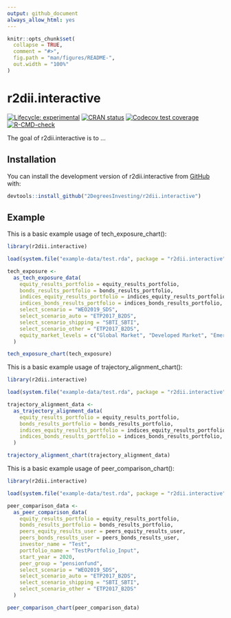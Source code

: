 ```yaml
---
output: github_document
always_allow_html: yes
---
```


<!-- README.md is generated from README.Rmd. Please edit that file -->

```r
knitr::opts_chunk$set(
  collapse = TRUE,
  comment = "#>",
  fig.path = "man/figures/README-",
  out.width = "100%"
)
```

# r2dii.interactive

<!-- badges: start -->
[![Lifecycle: experimental](https://img.shields.io/badge/lifecycle-experimental-orange.svg)](https://www.tidyverse.org/lifecycle/#experimental)
[![CRAN status](https://www.r-pkg.org/badges/version/r2dii.interactive)](https://CRAN.R-project.org/package=r2dii.interactive)
[![Codecov test coverage](https://codecov.io/gh/2DegreesInvesting/r2dii.interactive/branch/master/graph/badge.svg)](https://codecov.io/gh/2DegreesInvesting/r2dii.interactive?branch=master)
[![R-CMD-check](https://github.com/2DegreesInvesting/r2dii.interactive/workflows/R-CMD-check/badge.svg)](https://github.com/2DegreesInvesting/r2dii.interactive/actions)
<!-- badges: end -->

The goal of r2dii.interactive is to ...

## Installation

<!--
You can install the released version of r2dii.interactive from [CRAN](https://CRAN.R-project.org) with:

``` r
install.packages("r2dii.interactive")
```
-->

You can install the development version of r2dii.interactive from [GitHub](https://github.com/2DegreesInvesting/r2dii.interactive) with:

``` r
devtools::install_github("2DegreesInvesting/r2dii.interactive")
```

## Example

This is a basic example usage of tech_exposure_chart():

``` r
library(r2dii.interactive)

load(system.file("example-data/test.rda", package = "r2dii.interactive"))

tech_exposure <-
  as_tech_exposure_data(
    equity_results_portfolio = equity_results_portfolio,
    bonds_results_portfolio = bonds_results_portfolio,
    indices_equity_results_portfolio = indices_equity_results_portfolio,
    indices_bonds_results_portfolio = indices_bonds_results_portfolio,
    select_scenario = "WEO2019_SDS",
    select_scenario_auto = "ETP2017_B2DS",
    select_scenario_shipping = "SBTI_SBTI",
    select_scenario_other = "ETP2017_B2DS",
    equity_market_levels = c("Global Market", "Developed Market", "Emerging Market")
  )

tech_exposure_chart(tech_exposure)
```

This is a basic example usage of trajectory_alignment_chart():

``` r
library(r2dii.interactive)

load(system.file("example-data/test.rda", package = "r2dii.interactive"))

trajectory_alignment_data <-
  as_trajectory_alignment_data(
    equity_results_portfolio = equity_results_portfolio,
    bonds_results_portfolio = bonds_results_portfolio,
    indices_equity_results_portfolio = indices_equity_results_portfolio,
    indices_bonds_results_portfolio = indices_bonds_results_portfolio,
  )

trajectory_alignment_chart(trajectory_alignment_data)
```

This is a basic example usage of peer_comparison_chart():

``` r
library(r2dii.interactive)

load(system.file("example-data/test.rda", package = "r2dii.interactive"))

peer_comparison_data <-
  as_peer_comparison_data(
    equity_results_portfolio = equity_results_portfolio,
    bonds_results_portfolio = bonds_results_portfolio,
    peers_equity_results_user = peers_equity_results_user,
    peers_bonds_results_user = peers_bonds_results_user,
    investor_name = "Test",
    portfolio_name = "TestPortfolio_Input",
    start_year = 2020,
    peer_group = "pensionfund",
    select_scenario = "WEO2019_SDS",
    select_scenario_auto = "ETP2017_B2DS",
    select_scenario_shipping = "SBTI_SBTI",
    select_scenario_other = "ETP2017_B2DS"
  )

peer_comparison_chart(peer_comparison_data)
```
